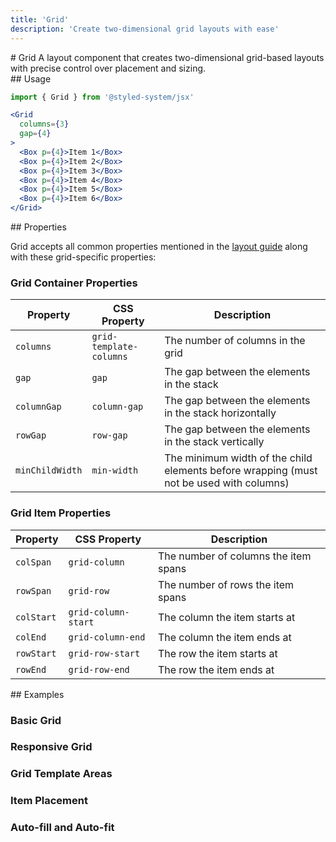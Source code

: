 ```yaml
---
title: 'Grid'
description: 'Create two-dimensional grid layouts with ease'
---
```

<ContentContainer>

<Section gap="1">
# Grid
<Paragraph size={'extraLarge'} color={'tertiary'}>A layout component that creates two-dimensional grid-based layouts with precise control over placement and sizing.</Paragraph>

</Section>
<ComponentPreview name="grid" />
<Section>
## Usage

```jsx
import { Grid } from '@styled-system/jsx'
```

```jsx
<Grid 
  columns={3}
  gap={4}
>
  <Box p={4}>Item 1</Box>
  <Box p={4}>Item 2</Box>
  <Box p={4}>Item 3</Box>
  <Box p={4}>Item 4</Box>
  <Box p={4}>Item 5</Box>
  <Box p={4}>Item 6</Box>
</Grid>
```
</Section>

<Section>
## Properties

Grid accepts all common properties mentioned in the [layout guide](/docs/layout/index) along with these grid-specific properties:

### Grid Container Properties

| Property | CSS Property | Description |
|----------|-------------|-------------|
| `columns` | `grid-template-columns` | The number of columns in the grid |
| `gap` | `gap` | The gap between the elements in the stack |
| `columnGap` | `column-gap` | The gap between the elements in the stack horizontally |
| `rowGap` | `row-gap` | The gap between the elements in the stack vertically |
| `minChildWidth` | `min-width` | The minimum width of the child elements before wrapping (must not be used with columns) |

### Grid Item Properties

| Property | CSS Property | Description |
|----------|-------------|-------------|
| `colSpan` | `grid-column` | The number of columns the item spans |
| `rowSpan` | `grid-row` | The number of rows the item spans |
| `colStart` | `grid-column-start` | The column the item starts at |
| `colEnd` | `grid-column-end` | The column the item ends at |
| `rowStart` | `grid-row-start` | The row the item starts at |
| `rowEnd` | `grid-row-end` | The row the item ends at |
</Section>

<Section>
## Examples

### Basic Grid
<ComponentPreview name="grid" />

### Responsive Grid
<ComponentPreview name="grid" file="responsive" />

### Grid Template Areas
<ComponentPreview name="grid" file="areas" />

### Item Placement
<ComponentPreview name="grid" file="item-placement" />

### Auto-fill and Auto-fit
<ComponentPreview name="grid" file="auto-fill" />
</Section>

</ContentContainer> 